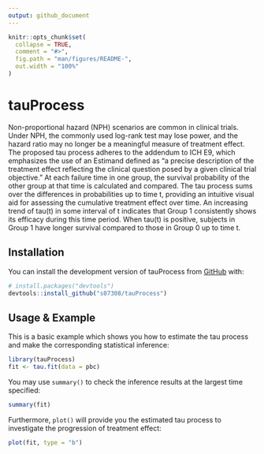 ```yaml
---
output: github_document
---
```


<!-- README.md is generated from README.Rmd. Please edit that file -->

```r
knitr::opts_chunk$set(
  collapse = TRUE,
  comment = "#>",
  fig.path = "man/figures/README-",
  out.width = "100%"
)
```

# tauProcess

<!-- badges: start -->
<!-- badges: end -->

Non-proportional hazard (NPH) scenarios are common in clinical trials. Under NPH, the commonly used log-rank test may lose power, and the hazard ratio may no longer be a meaningful measure of treatment effect. The proposed tau process adheres to the addendum to ICH E9, which emphasizes the use of an Estimand defined as "a precise description of the treatment effect reflecting the clinical question posed by a given clinical trial objective." At each failure time in one group, the survival probability of the other group at that time is calculated and compared. The tau process sums over the differences in probabilities up to time t, providing an intuitive visual aid for assessing the cumulative treatment effect over time. An increasing trend of tau(t) in some interval of t indicates that Group 1 consistently shows its efficacy during this time period. When tau(t) is positive, subjects in Group 1 have longer survival compared to those in Group 0 up to time t. 

## Installation

You can install the development version of tauProcess from [GitHub](https://github.com/) with:

``` r
# install.packages("devtools")
devtools::install_github("s07308/tauProcess")
```

## Usage & Example

This is a basic example which shows you how to estimate the tau process and make the corresponding statistical inference:

```r
library(tauProcess)
fit <- tau.fit(data = pbc)
```

You may use `summary()` to check the inference results at the largest time specified:
```r
summary(fit)
```

Furthermore, `plot()` will provide you the estimated tau process to investigate the progression of treatment effect: 
```r
plot(fit, type = "b")
```

